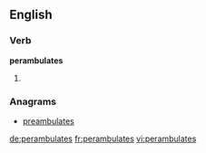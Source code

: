 ==English==

===Verb===
'''perambulates'''

# {{third-person singular of|[[perambulate]]}}

===Anagrams===
* [[preambulates#English|preambulates]]

[[de:perambulates]]
[[fr:perambulates]]
[[vi:perambulates]]
